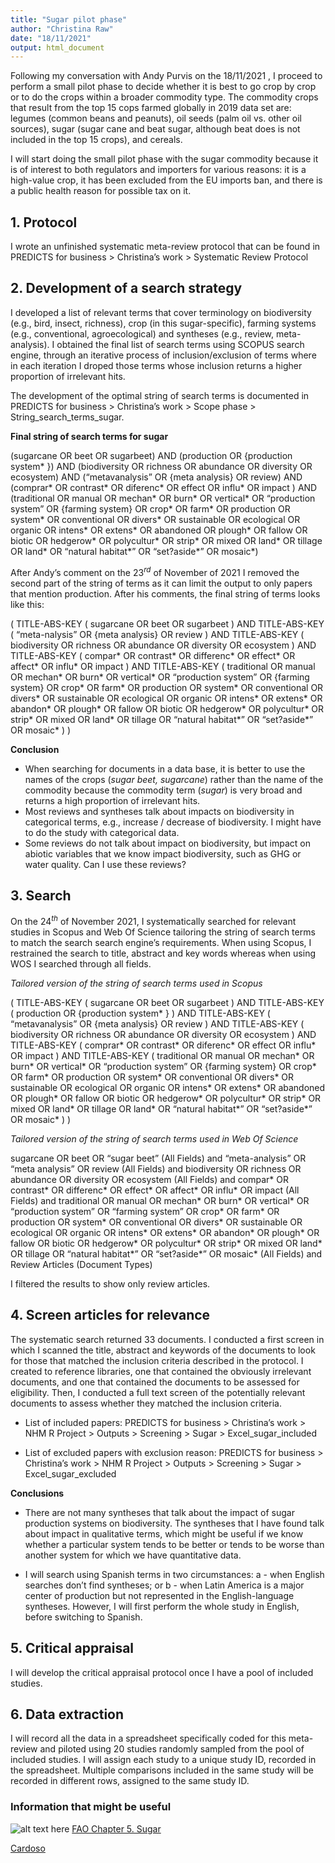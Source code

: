```yaml
---
title: "Sugar pilot phase"
author: "Christina Raw"
date: "18/11/2021"
output: html_document
---
```


Following my conversation with Andy Purvis on the 18/11/2021 , I proceed to perform a small pilot phase to decide  whether it is best to go crop by crop or to do the crops within a broader commodity type. The commodity crops that result from the top 15 cops farmed globally in 2019 data set are: legumes (common beans and peanuts), oil seeds (palm oil vs. other oil sources), sugar (sugar cane and beat sugar, although beat does is not included in the top 15 crops), and cereals. 

I will start doing the small pilot phase with the sugar commodity because it is of interest to both regulators and importers for various reasons: it is a high-value crop, it has been excluded from the EU imports ban, and there is a public health reason for possible tax on it.

## 1. Protocol

I wrote an unfinished systematic meta-review protocol that can be found in PREDICTS for business > Christina's work > Systematic Review Protocol

## 2. Development of a search strategy

I developed a list of relevant terms that cover terminology on biodiversity (e.g., bird, insect, richness), crop (in this sugar-specific), farming systems (e.g., conventional, agroecological) and syntheses (e.g., review, meta-analysis). I obtained the final list of search terms using SCOPUS search engine, through an iterative process of inclusion/exclusion of terms where in each iteration I droped those terms whose inclusion returns a higher proportion of irrelevant hits.

The development of the optimal string of search terms is documented in PREDICTS for business > Christina's work > Scope phase > String_search_terms_sugar.

**Final string of search terms for sugar**

(sugarcane  OR  beet  OR  sugarbeet) AND (production  OR  {production system* }) AND (biodiversity  OR  richness  OR  abundance  OR  diversity  OR  ecosystem) AND ("metavanalysis"  OR  {meta analysis}  OR  review) AND (comprar*  OR  contrast*  OR  diferenc*  OR  effect  OR  influ*  OR  impact ) AND (traditional  OR  manual  OR  mechan*  OR  burn*  OR  vertical*  OR  "production system"  OR  {farming system}  OR  crop*  OR  farm*  OR  production  OR  system*  OR  conventional  OR  divers*  OR  sustainable  OR  ecological  OR  organic  OR  intens*  OR  extens*  OR  abandoned  OR  plough*  OR  fallow  OR  biotic  OR  hedgerow*  OR  polycultur*  OR  strip*  OR  mixed  OR  land*  OR  tillage  OR  land*  OR  "natural habitat* "  OR  "set?aside* "  OR  mosaic*)

After Andy’s comment on the  $23^{rd}$ of November of 2021 I removed the second part of the string of terms as it can limit the output to only papers that mention production. After his comments, the final string of terms looks like this:

( TITLE-ABS-KEY ( sugarcane  OR  beet  OR  sugarbeet ) AND  TITLE-ABS-KEY ( "meta-nalysis"  OR  {meta analysis}  OR  review )  AND  TITLE-ABS-KEY ( biodiversity  OR  richness  OR  abundance  OR  diversity  OR  ecosystem )  AND  TITLE-ABS-KEY ( compar*  OR  contrast*  OR  differenc*  OR  effect* OR affect*  OR  influ*  OR  impact )  AND  TITLE-ABS-KEY ( traditional  OR  manual  OR  mechan*  OR  burn*  OR  vertical*  OR  "production system"  OR  {farming system}  OR  crop*  OR  farm*  OR  production  OR  system*  OR  conventional  OR  divers*  OR  sustainable  OR  ecological  OR  organic  OR  intens*  OR  extens*  OR  abandon*  OR  plough*  OR  fallow  OR  biotic  OR  hedgerow*  OR  polycultur*  OR  strip*  OR  mixed  OR  land*  OR  tillage    OR  "natural habitat* "  OR  "set?aside* "  OR  mosaic* ) )

**Conclusion**

  - When searching for documents in a data base, it is better to use the names of the crops (*sugar beet, sugarcane*) rather than the name of the commodity because the commodity term (*sugar*) is very broad and returns a high proportion of irrelevant hits.
  - Most reviews and syntheses talk about impacts on biodiversity in categorical terms, e.g., increase / decrease of biodiversity. I might have to do the study with categorical data.
  - Some reviews do not talk about impact on biodiversity, but impact on abiotic variables that we know impact biodiversity, such as GHG or water quality. Can I use these reviews?
  

## 3. Search 

On the $24^{th}$  of November 2021, I systematically searched for relevant studies in Scopus and Web Of Science tailoring the string of search terms to match the search search engine's requirements. When using Scopus, I restrained the search to title, abstract and key words whereas when using WOS I searched through all fields.  

*Tailored version of the string of search terms used in Scopus*

( TITLE-ABS-KEY ( sugarcane  OR  beet  OR  sugarbeet )  AND  TITLE-ABS-KEY ( production  OR  {production system* } )  AND  TITLE-ABS-KEY ( "metavanalysis"  OR  {meta analysis}  OR  review )  AND  TITLE-ABS-KEY ( biodiversity  OR  richness  OR  abundance  OR  diversity  OR  ecosystem )  AND  TITLE-ABS-KEY ( comprar*  OR  contrast*  OR  diferenc*  OR  effect  OR  influ*  OR  impact )  AND  TITLE-ABS-KEY ( traditional  OR  manual  OR  mechan*  OR  burn*  OR  vertical*  OR  "production system"  OR  {farming system}  OR  crop*  OR  farm*  OR  production  OR  system*  OR  conventional  OR  divers*  OR  sustainable  OR  ecological  OR  organic  OR  intens*  OR  extens*  OR  abandoned  OR  plough*  OR  fallow  OR  biotic  OR  hedgerow*  OR  polycultur*  OR  strip*  OR  mixed  OR  land*  OR  tillage  OR  land*  OR  "natural habitat* "  OR  "set?aside* "  OR  mosaic* ) )

*Tailored version of the string of search terms used in Web Of Science*

sugarcane OR beet OR "sugar beet" (All Fields) and "meta-analysis" OR "meta analysis" OR review (All Fields) and biodiversity OR richness OR abundance OR diversity OR ecosystem (All Fields) and compar* OR contrast* OR differenc* OR effect* OR affect* OR influ* OR impact (All Fields) and traditional OR manual OR mechan* OR burn* OR vertical* OR "production system" OR "farming system" OR crop* OR farm* OR production OR system* OR conventional OR divers* OR sustainable OR ecological OR organic OR intens* OR extens* OR abandon* OR plough* OR fallow OR biotic OR hedgerow* OR polycultur* OR strip* OR mixed OR land* OR tillage OR "natural habitat* " OR "set?aside* " OR mosaic* (All Fields) and Review Articles (Document Types)

I filtered the results to show only review articles.


## 4. Screen articles for relevance

The systematic search returned 33 documents. I conducted a first screen in which I scanned the title, abstract and keywords of the documents to look for those that matched the inclusion criteria described in the protocol. I created to reference libraries, one that contained the obviously irrelevant documents, and one that contained the documents to be assessed for eligibility. Then, I conducted a full text screen of the potentially relevant documents to assess whether they matched the inclusion criteria. 


  - List of included papers: PREDICTS for business > Christina's work > NHM R Project > Outputs > Screening > Sugar > Excel_sugar_included
  
  - List of excluded papers with exclusion reason: PREDICTS for business > Christina's work > NHM R Project > Outputs > Screening > Sugar > Excel_sugar_excluded

**Conclusions**

  - There are not many syntheses that talk about the impact of sugar production systems on biodiversity. The syntheses that I have found talk about impact in qualitative terms, which might be useful if we know whether a particular system tends to be better or tends to be worse than another system for which we have quantitative data.

  - I will search using Spanish terms in two circumstances: a - when English searches don't find syntheses; or b - when Latin America is a major center of production but not represented in the English-language syntheses. However, I will first perform the whole study in English, before switching to Spanish. 

## 5. Critical appraisal

I will develop the critical appraisal protocol once I have a pool of included studies.

## 6. Data extraction 

I will record all the data in a spreadsheet specifically coded for this meta-review and piloted using 20 studies randomly sampled from the pool of included studies. I will assign each study to a unique study ID, recorded in the spreadsheet. Multiple comparisons included in the same study will be recorded in different rows, assigned to the same study ID.


### Information that might be useful 

![alt text here](Images/Captura.PNG)
[FAO Chapter 5. Sugar](https://www.fao.org/3/CA4076EN/CA4076EN_Chapter5_Sugar.pdf)


[Cardoso](https://www.sciencedirect.com/science/article/abs/pii/S0961953418302848)





